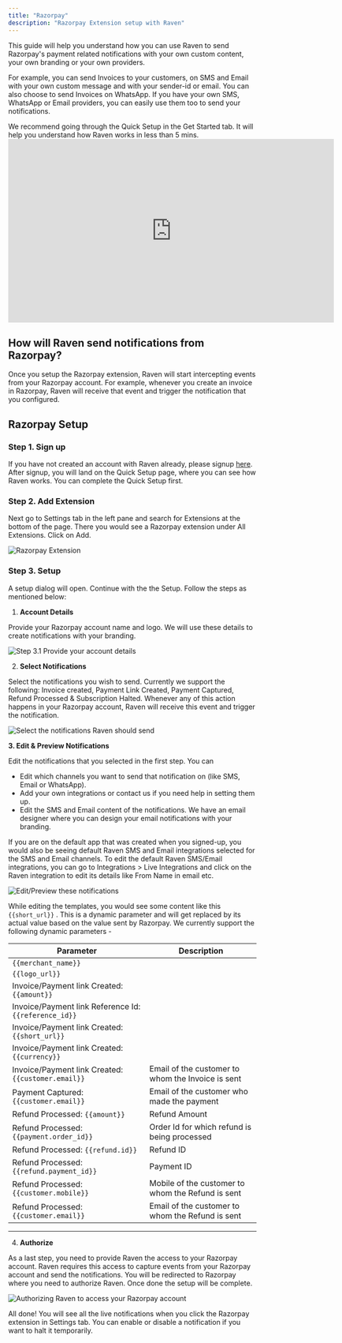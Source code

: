 ```yaml
---
title: "Razorpay"
description: "Razorpay Extension setup with Raven"
---
```


This guide will help you understand how you can use Raven to send Razorpay's
payment related notifications with your own custom content, your own branding or
your own providers.

For example, you can send Invoices to your customers, on SMS and Email with your
own custom message and with your sender-id or email. You can also choose to send
Invoices on WhatsApp. If you have your own SMS, WhatsApp or Email providers, you
can easily use them too to send your notifications.

<Tip>
  We recommend going through the Quick Setup in the Get Started tab. It will
  help you understand how Raven works in less than 5 mins.
</Tip>

<iframe
  width="661"
  height="372"
  src="https://www.youtube.com/embed/V8kAAum4i64"
  title="How to customize and send Razorpay payment notifications on SMS, Email, WhatsApp, Voice"
  frameborder="0"
  allow="accelerometer; autoplay; clipboard-write; encrypted-media; gyroscope; picture-in-picture"
  allowfullscreen
></iframe>

## How will Raven send notifications from Razorpay?

Once you setup the Razorpay extension, Raven will start intercepting events from
your Razorpay account. For example, whenever you create an invoice in Razorpay,
Raven will receive that event and trigger the notification that you configured.

## Razorpay Setup

### Step 1. Sign up

If you have not created an account with Raven already, please signup
[here](https://console.ravenapp.dev/get-started). After signup, you will land on
the Quick Setup page, where you can see how Raven works. You can complete the
Quick Setup first.

### Step 2. Add Extension

Next go to Settings tab in the left pane and search for Extensions at the bottom
of the page. There you would see a Razorpay extension under All Extensions.
Click on Add.

![Razorpay Extension](/images/razorpay-extension.gif)

### Step 3. Setup

A setup dialog will open. Continue with the the Setup. Follow the steps as
mentioned below:

1. **Account Details**

Provide your Razorpay account name and logo. We will use these details to create
notifications with your branding.

![Step 3.1 Provide your account details](/images/account-details.png)

2. **Select Notifications**

Select the notifications you wish to send. Currently we support the following:
Invoice created, Payment Link Created, Payment Captured, Refund Processed &
Subscription Halted. Whenever any of this action happens in your Razorpay
account, Raven will receive this event and trigger the notification.

![Select the notifications Raven should send](/images/select-notifications.png)

**3. Edit & Preview Notifications**

Edit the notifications that you selected in the first step. You can

- Edit which channels you want to send that notification on (like SMS, Email or
  WhatsApp).
- Add your own integrations or contact us if you need help in setting them up.
- Edit the SMS and Email content of the notifications. We have an email designer
  where you can design your email notifications with your branding.

<Note>
  If you are on the default app that was created when you signed-up, you would
  also be seeing default Raven SMS and Email integrations selected for the SMS
  and Email channels. To edit the default Raven SMS/Email integrations, you can
  go to Integrations > Live Integrations and click on the Raven integration to
  edit its details like From Name in email etc.
</Note>

![Edit/Preview these notifications](/images/edit-notifications.png)

While editing the templates, you would see some content like this
`{{short_url}}` . This is a dynamic parameter and will get replaced by its
actual value based on the value sent by Razorpay. We currently support the
following dynamic parameters -

| Parameter                                             | Description                                       |
| ----------------------------------------------------- | ------------------------------------------------- |
| `{{merchant_name}}`                                   |                                                   |
| `{{logo_url}}`                                        |                                                   |
| Invoice/Payment link Created: `{{amount}}`            |                                                   |
| Invoice/Payment link Reference Id: `{{reference_id}}` |                                                   |
| Invoice/Payment link Created: `{{short_url}}`         |                                                   |
| Invoice/Payment link Created: `{{currency}}`          |                                                   |
| Invoice/Payment link Created: `{{customer.email}}`    | Email of the customer to whom the Invoice is sent |
| Payment Captured: `{{customer.email}}`                | Email of the customer who made the payment        |
| Refund Processed: `{{amount}}`                        | Refund Amount                                     |
| Refund Processed: `{{payment.order_id}}`              | Order Id for which refund is being processed      |
| Refund Processed: `{{refund.id}}`                     | Refund ID                                         |
| Refund Processed: `{{refund.payment_id}}`             | Payment ID                                        |
| Refund Processed: `{{customer.mobile}}`               | Mobile of the customer to whom the Refund is sent |
| Refund Processed: `{{customer.email}}`                | Email of the customer to whom the Refund is sent  |

---

4. **Authorize**

As a last step, you need to provide Raven the access to your Razorpay account.
Raven requires this access to capture events from your Razorpay account and send
the notifications. You will be redirected to Razorpay where you need to
authorize Raven. Once done the setup will be complete.

![Authorizing Raven to access your Razorpay account](/images/authorize-raven.gif)

<Check>
  All done! You will see all the live notifications when you click the Razorpay
  extension in Settings tab. You can enable or disable a notification if you
  want to halt it temporarily.
</Check>
